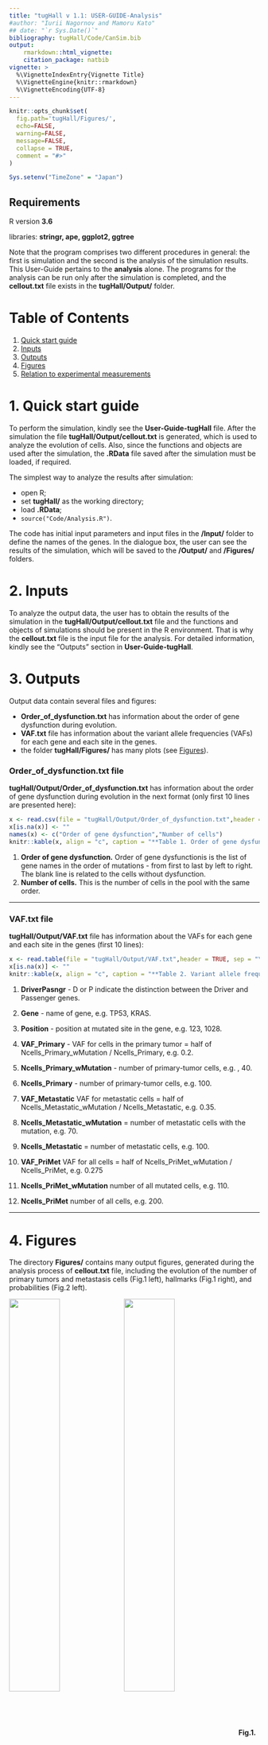 ```yaml
---
title: "tugHall v 1.1: USER-GUIDE-Analysis"
#author: "Iurii Nagornov and Mamoru Kato"
## date: "`r Sys.Date()`"
bibliography: tugHall/Code/CanSim.bib
output: 
    rmarkdown::html_vignette:
    citation_package: natbib
vignette: >
  %\VignetteIndexEntry{Vignette Title}
  %\VignetteEngine{knitr::rmarkdown}
  %\VignetteEncoding{UTF-8}
---
```


```r
knitr::opts_chunk$set(
  fig.path='tugHall/Figures/',
  echo=FALSE, 
  warning=FALSE, 
  message=FALSE,
  collapse = TRUE,
  comment = "#>"
)

Sys.setenv("TimeZone" = "Japan")
```


## Requirements

R version **3.6**

libraries: **stringr, ape, ggplot2, ggtree** 

Note that the program comprises two different procedures in general: the first is simulation and the second is the analysis of the simulation results. 
This User-Guide pertains to the **analysis** alone.
The programs for the analysis can be run only after the simulation is completed, and the **cellout.txt** file exists in the **tugHall/Output/** folder. 

# Table of Contents
1. [Quick start guide](#quick)
2. [Inputs](#inputs)
3. [Outputs](#outputs)
4. [Figures](#figures)
5. [Relation to experimental measurements](#relation)


<a name="quick"></a>

# 1. Quick start guide 

To perform the simulation, kindly see the **User-Guide-tugHall** file. After the simulation the file **tugHall/Output/cellout.txt** is generated, which is used to analyze the evolution of cells. Also, since the functions and objects are used after the simulation, the **.RData** file saved after the simulation must be loaded, if required. 

The simplest way to analyze the results after simulation:

- open R;
- set **tugHall/** as the working directory;
- load **.RData**;
- `source("Code/Analysis.R")`.

The code has initial input parameters and input files in the **/Input/** folder to define the names of the genes. 
In the dialogue box, the user can see the results of the simulation, which will be saved to the **/Output/** and **/Figures/** folders. 

<a name="inputs"></a>

# 2. Inputs 

To analyze the output data, the user has to obtain the results of the simulation in the **tugHall/Output/cellout.txt** file and the functions and objects of simulations should be present in the R environment. 
That is why the **cellout.txt** file is the input file for the analysis. 
For detailed information, kindly see the "Outputs" section in **User-Guide-tugHall**.



<a name="outputs"></a>

# 3. Outputs 

Output data contain several files and figures:

- **Order_of_dysfunction.txt** has information about the order of gene dysfunction during evolution. 
- **VAF.txt** file has information about the variant allele frequencies (VAFs) for each gene and each site in the genes.
- the folder **tugHall/Figures/** has many plots (see [Figures](#figures)).

### **Order_of_dysfunction.txt** file

**tugHall/Output/Order_of_dysfunction.txt** has information about the order of gene dysfunction during evolution in the next format (only first 10 lines are presented here):

```r
x <- read.csv(file = "tugHall/Output/Order_of_dysfunction.txt",header = TRUE, sep = "\t", nrows = 10)
x[is.na(x)] <- ""
names(x) <- c("Order of gene dysfunction","Number of cells")
knitr::kable(x, align = "c", caption = "**Table 1. Order of gene dysfunction.**")
```

1. **Order of gene dysfunction.** Order of gene dysfunctionis is the list of gene names in the order of mutations - from first to last by left to right. The blank line is related to the cells without dysfunction.
2. **Number of cells.** This is the number of cells in the pool with the same order. 

---

### **VAF.txt** file

**tugHall/Output/VAF.txt** file has information about the VAFs for each gene and each site in the genes (first 10 lines):

```r
x <- read.table(file = "tugHall/Output/VAF.txt",header = TRUE, sep = "\t", nrows = 10)
x[is.na(x)] <- ""
knitr::kable(x, align = "c", caption = "**Table 2. Variant allele frequencies.**")
```


1. **DriverPasngr** - D or P indicate the distinction between the Driver and Passenger genes.

2. **Gene** - name of gene, e.g. TP53, KRAS.

3. **Position** - position at mutated site in the gene,  e.g. 123, 1028.

4. **VAF_Primary** - VAF for cells in the primary tumor = half of Ncells_Primary_wMutation / Ncells_Primary, e.g. 0.2.

5. **Ncells_Primary_wMutation** - number of primary-tumor cells, e.g. , 40.

6. **Ncells_Primary** - number of primary-tumor cells, e.g. 100.

7. **VAF_Metastatic** VAF for metastatic cells = half of Ncells_Metastatic_wMutation / Ncells_Metastatic, e.g. 0.35. 

8. **Ncells_Metastatic_wMutation** = number of metastatic cells with the mutation, e.g. 70.

9. **Ncells_Metastatic** = number of metastatic cells, e.g. 100.

10. **VAF_PriMet** VAF for all cells = half of Ncells_PriMet_wMutation / Ncells_PriMet, e.g. 0.275 

11. **Ncells_PriMet_wMutation** number of all mutated cells, e.g. 110.

12. **Ncells_PriMet** number of all cells, e.g. 200.

---



<a name="figures"></a>

# 4. Figures 

The directory **Figures/** contains many output figures, generated during the analysis process of **cellout.txt** file, including the evolution of the number of primary tumors and metastasis cells (Fig.1 left), hallmarks (Fig.1 right), and probabilities (Fig.2 left). 


<img src="tugHall/Figures/N_cells.jpg" align="middle" width="45%" margin="0 auto" /> <img src="tugHall/Figures/Hallmarks.jpg" align="middle" width="45%" margin="0 auto" />
**Fig.1. Results of the simulation: left -** evolution of number of cells, **right -** evolution of hallmarks. Files are *tugHall/Figures/N_cells.jpg* and *tugHall/Figures/Hallmarks.jpg*.



---

<img src="tugHall/Figures/Probabilities.jpg" align="middle" width="45%" margin="0 auto" /> <img src="tugHall/Figures/N_clones.jpg" align="middle" width="45%" margin="0 auto" />
**Fig.2. Results of the simulation: left -** evolution of probabilities, **right -** evolution of number of clones. Files are *tugHall/Figures/Probabilities.jpg* and *tugHall/Figures/N_clones.jpg*.


---

The right side Fig.2 shows the evolution of the number of clones. Here, we have to define the clone in the simulation, which is a pool of cells with a same set of mutated genes either for the driver alone or for all mutations (driver and passenger genes together). For this propose, we define the clone ID as the binary number of mutated genes, please, see **cellout.txt** file for columns "Clone.number", "Passengers.Clone.number" and "Mix.Clone.number". Also, the analysis can calculate the evolution of number of cells in each clone:



<img src="tugHall/Figures/N_cells_in_clones_1.jpg" align="middle" width="45%" margin="0 auto" /> <img src="tugHall/Figures/N_cells_in_clones_2.jpg" align="middle" width="45%" margin="0 auto" />
**Fig.3. Results of the simulation: left -** evolution of number of cells in clones, **right -** evolution of number of cells in clones, magnified. Files are *tugHall/Figures/N_cells_in_clones_1.jpg*  and *tugHall/Figures/N_cells_in_clones_2.jpg*.

---

Fig.4 shows the number of cells in each clone at the last time step to see which clone is dominant and prevails above the others:

<img src="tugHall/Figures/Barplot_N_cells_in_clones.jpg" align="middle" width="45%" margin="0 auto" /> <img src="tugHall/Figures/Barplot_N_cells_in_clones_DP.jpg" align="middle" width="45%" margin="0 auto" />
**Fig.4. Results of the simulation: left -** barplot for number of cells in clones for driver mutated clone, **right -** same plot for all mutated cells. Files are *tugHall/Figures/Barplot_N_cells_in_clones.jpg*  and *tugHall/Figures/Barplot_N_cells_in_clones_DP.jpg*.

---

During the simulation each cell has "clone ID", which is calculated from the binary code of the mutated genes. For example, if a gene is mutated, then its value in binary code is designated as 1, and if not, it is set to 0. For example, the cells have only 4 genes in simulation, and hence, the "clone ID" can have binary numbers from 0000 to 1111, which are the associated decimal numbers from 0 to 15. Each cell has information about the parent ID, and so, time of birthday, so it is possible to calculate cells having the same "clone ID", Subsequently, the cell with the earliest birthday is identified and its parent ID extracted. This parent ID can be used to find the "clone ID" for the parent, which is related to the parent of clone. Using this procedure, we can find all the relations between the parent and children for the clones and construct the tree for the clones (cells) at last time step (Fig.5).

<img src="tugHall/Figures/Tree_clones.jpg" align="middle" width="95%" margin="0 auto" /> 

<img src="tugHall/Figures/ggtree_clones.jpg" align="middle" width="95%" margin="0 auto" /> 
**Fig.5. Tree of clones at the last time step.** The numbers of the tree indicate the clone IDs (**upper** is the plot using the plotTreeTime function from the ape package, and **lower** is the plot using the ggtree package). The files are *tugHall/Figures/Tree_clones.jpg* and *tugHall/Figures/ggtree_clones.jpg*. 


---

Figs.6 and 7 show the inequality coefficients (for driver mutated cells and for any type mutation) as a function of:

- time step;

- number of all cells; 

- number of primary tumor cells; 

- number of metastasis cells.


<img src="tugHall/Figures/Inequality.jpg" align="middle" width="45%" margin="0 auto" /> <img src="tugHall/Figures/Inequality_all_cells.jpg" align="middle" width="45%" margin="0 auto" />
**Fig.6. Results of simulation of inequality coefficient for driver mutated cells and for cells with any type of mutations: left -** evolution of inequality coefficient, **right -** inequality coefficient as a function of all cells. Files are *tugHall/Figures/Inequality.jpg* and *tugHall/Figures/Inequality_all_cells.jpg*. 


<img src="tugHall/Figures/Inequality_primary.jpg" align="middle" width="45%" margin="0 auto" /> <img src="tugHall/Figures/Inequality_metastasis.jpg" align="middle" width="45%" margin="0 auto" />
**Fig.7. Results of simulation of inequality coefficient for driver mutated cells and for cells with any type of mutations: left -** inequality coefficient as the function of primary tumor cells, **right -** inequality coefficient as the function of metastasis cells. Files are *tugHall/Figures/Inequality_primary.jpg* and *tugHall/Figures/Inequality_metastasis.jpg*.


--- 

<a name="relation"></a>

# 5. Relation to experimental measurements

We here list variables processed from the tugHall outputs that are related to experimental measurements. 



|  Variables processed from the simulator outputs  | Relation to experimental measurements  |
|:---|:---|
| Number of cells | Observed tumor size. $10^9$ cells correspond to the tumor tissue diameter of 1 cm. $10^{12}$ cells correspond to that of 10 cm. $10^{12}-10^{13}$ cells correspond to lethal burden. See Friberg and Mattson, Journal of Surgical Oncology, 1997. |
| VAF | VAF calculated from sequence reads in the next-generation sequencer (NGS) under the assumption of 100% tumor purity. |
| Mutation number per base-pairs | Tumor mutation burden calculated from NGS data. |
| Number of clones | Number of clones estimated from NGS data by computational tools such as SciClone (Miller et al, PLOS Computational Biology, 2014) and SubClonalSelection (Williams et al, Nature Genetics, 2018). |
| <img width=200/> | <img width=440/> |




